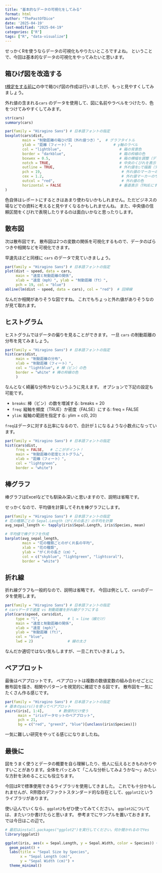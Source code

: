 ```yaml
---
title: "基本的なデータの可視化をしてみる"
format: html
author: "ThePastOfDice"
date: '2025-04-19'
last-modified: "2025-04-19"
categories: ["R"]
tags: ["R", "data-visualize"]
---
```


せっかくRを使うならデータの可視化もやりたいところですよね。
ということで、今回は基本的なデータの可視化をやってみたいと思います。

## 箱ひげ図を改造する

[t検定をする前に](posts/2025-4-18-before-t-test.html)の中で箱ひげ図の作成は行いましたが、もっと見やすくしてみましょう。

外れ値の含まれる`cars` のデータを使用して、図に名前やラベルをつけたり、色をつけてみやすくしてみます。


```r
str(cars)
summary(cars)
```


```r
par(family = "Hiragino Sans") # 日本語フォントの指定
boxplot(cars$dist,
        main = "制動距離の箱ひげ図（外れ値つき）",  # グラフタイトル
        ylab = "距離（フィート）",                   # y軸のラベル
        col = "lightblue",                           # 箱の背景色
        border = "darkblue",                         # 箱の枠線の色
        boxwex = 0.5,                                # 箱の横幅を調整（デフォルト=0.8）
        notch = TRUE,                                # 中央のくびれを表示（中央値の信頼区間を視覚化）
        outline = TRUE,                              # 外れ値を○で描画（デフォルトでTRUE）
        pch = 19,                                     # 外れ値のマーカーの形（19 = 塗りつぶし丸）
        cex = 1.2,                                    # 外れ値マーカーのサイズ（標準=1）
        outcol = "red",                               # 外れ値の色
        horizontal = FALSE                           # 垂直表示（TRUEにすれば水平表示になる）
)
```

色自体はレポートにするときはあまり使わないかもしれません。ただビジネスの場などでの資料と考えると見やすくなるかもしれませんね。
また、中央値の信頼区間をくびれで表現したりするのは面白いかなと思ったりします。

## 散布図

次は散布図です。
散布図は2つの変数の関係を可視化するもので、データのばらつきや相関などを可視化できます。

早速先ほどと同様に `cars` のデータで見ていきましょう。

```r
par(family = "Hiragino Sans") # 日本語フォントの指定
plot(dist ~ speed, data = cars,
     main = "速度と制動距離の関係",
     xlab = "速度（mph）", ylab = "制動距離（ft）",
     pch = 19, col = "blue")
abline(lm(dist ~ speed, data = cars), col = "red")  # 回帰線
```

なんだか相関がありそうな図ですね。
これでもちょっと外れ値がありそうなのが見て取れます。

## ヒストグラム

ヒストグラムではデータの偏りを見ることができます。
一旦 `cars` の制動距離の分布を見てみましょう。

```r
par(family = "Hiragino Sans") # 日本語フォントの指定
hist(cars$dist,
     main = "制動距離の分布",
     xlab = "制動距離（フィート）",
     col = "lightblue", # 棒（ビン）の色
     border = "white" # 棒の枠線の色
     )

```

なんとなく綺麗な分布かなというふうに見えます。
オプションで下記の設定も可能です。

- `breaks`: 棒（ビン）の数を増減する: breaks = 20
- `freq`: 縦軸を頻度（TRUE）か密度（FALSE）にする: freq = FALSE
- `ylim`: 縦軸の範囲を指定する: ylim = c(0, 20)

`freq`はデータに対する比率になるので、合計が１になるような小数点になっています。

```r
par(family = "Hiragino Sans") # 日本語フォントの指定
hist(cars$dist,
     freq = FALSE,   # ここがポイント！
     main = "制動距離の密度ヒストグラム",
     xlab = "距離（フィート）",
     col = "lightgreen",
     border = "white")
```

## 棒グラフ

棒グラフはExcelなどでも馴染み深いと思いますので、説明は省略です。

せっかくなので、平均値を計算してそれを棒グラフにします。

```r
par(family = "Hiragino Sans") # 日本語フォントの指定
# 花の種類ごとの Sepal.Length（がく片の長さ）の平均を計算
avg_sepal_length <- tapply(iris$Sepal.Length, iris$Species, mean)

# 平均値で棒グラフを作成
barplot(avg_sepal_length,
        main = "花の種類ごとのがく片長の平均",
        xlab = "花の種類",
        ylab = "がく片の長さ（cm）",
        col = c("skyblue", "lightgreen", "lightcoral"),
        border = "white")

```

## 折れ線

折れ線グラフも一般的なので、説明は省略です。
今回は例として、`cars`のデータを使用します。

```r
par(family = "Hiragino Sans") # 日本語フォントの指定
# carsデータで速度 vs 制動距離を折れ線グラフにする
plot(cars$speed, cars$dist,
     type = "l",             # l = line（線だけ）
     main = "速度と制動距離の関係",
     xlab = "速度 (mph)",
     ylab = "制動距離 (ft)",
     col = "blue",
     lwd = 2)                # 線の太さ

```

なんだか適切ではない気もしますが、一旦これでいきましょう。


## ペアプロット

最後はペアプロットです。
ペアプロットは複数の数値変数の組み合わせごとに散布図を描き、相関やパターンを視覚的に確認できる図です。
散布図を一気にたくさん作る感じです。

```r
par(family = "Hiragino Sans") # 日本語フォントの指定
# 基本のpairs()を使ってペアプロット
pairs(iris[, 1:4],       # 数値列だけ使う
      main = "irisデータセットのペアプロット",
      pch = 21,
      bg = c("red", "green3", "blue")[unclass(iris$Species)])
```

一気に難しい研究をやってる感じになりましたね。

## 最後に

図をうまく使うとデータの概要を自ら理解したり、他人に伝えるときもわかりやすいことがあります。全体をパッとみて「こんな分析してみようかな〜」みたいな方針を決めることにも役立ちます。

今回はRで標準使用できるライブラリを使用してきました。
これでも十分かもしれませんが、R界隈のデファクトスタンダード的な存在として、`ggplot2`というライブラリがあります。

使い込んでいくなら、`ggplot2`もぜひ使ってみてください。
`ggplot2`については、またいつか書けたらと思います。
参考までにサンプルを置いておきます。
では今日はこの辺で。

```r
# 最初はinstall.packages("ggplot2")を実行してください。何か聞かれるのでYes
library(ggplot2)

ggplot(iris, aes(x = Sepal.Length, y = Sepal.Width, color = Species)) +
  geom_point() +
  labs(title = "Sepal Size by Species",
       x = "Sepal Length (cm)",
       y = "Sepal Width (cm)") +
  theme_minimal()

```